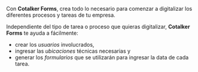 Con **Cotalker Forms**, crea todo lo necesario para comenzar a digitalizar los diferentes procesos y tareas de tu empresa.

Independiente del tipo de tarea o proceso que quieras digitalizar, **Cotalker Forms** te ayuda a fácilmente: 
- crear los _usuarios_ involucrados, 
- ingresar las _ubicaciones_ técnicas necesarias y
- generar los _formularios_ que se utilizarán para ingresar la data de cada tarea.
